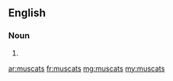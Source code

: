 ==English==

===Noun===
{{head|en|plural}}

# {{plural of|muscat|lang=en}}

[[ar:muscats]]
[[fr:muscats]]
[[mg:muscats]]
[[my:muscats]]